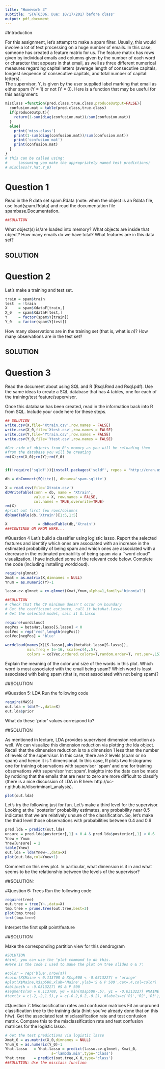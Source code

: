 ```yaml
---
title: "Homework 3"
subtitle: 'STAT6306; Due: 10/17/2017 before class'
output: pdf_document
---
```


#Introduction


For this assignment, let's attempt to make a spam filter.
Usually, this would involve a lot of text processing on a huge number of emails.  In this case, someone has created a 
feature matrix for us.  The feature matrix has rows given by individual emails and columns given by the number of each word or character that appears 
in that email, as well as three different numerical measures regarding capital letters (average
length of consecutive capitals, longest sequence of consecutive capitals, and total number of capital letters).   
The supervisor, Y, is given by the user supplied label marking that email as either spam (Y = 1) or not (Y = 0).
Here is a function that may be useful for this assignment:

```r
misClass =function(pred.class,true.class,produceOutput=FALSE){
  confusion.mat = table(pred.class,true.class)
  if(produceOutput){
    return(1-sum(diag(confusion.mat))/sum(confusion.mat))	
  }
  else{
    print('miss-class')
    print(1-sum(diag(confusion.mat))/sum(confusion.mat))
    print('confusion mat')
    print(confusion.mat)
  }
}
# this can be called using: 
#     (assuming you make the appropriately named test predictions)
# misClass(Y.hat,Y_0)
```

# Question 1
Read in the R data set spam.Rdata (note: when the object is an Rdata file, use load(spam.Rdata) 
and read the documentation file spambase.Documentation. 

```r
##SOLUTION
```
 What object(s) is/are loaded into memory?  What objects are inside that object?  How many
emails do we have total?  What features are in this data set?  

## SOLUTION


# Question 2
Let's make a training and test set. 
```r
train = spam$train
test  = !train
X     = spam$XdataF[train,]
X_0   = spam$XdataF[test,]
Y     = factor(spam$Y[train])
Y_0   = factor(spam$Y[test])
```

How many observations are in the training set (that is, what is $n$)?  How many observations are in the test set?

## SOLUTION

# Question 3
Read the document about using SQL and R (Rsql.Rmd and Rsql.pdf).  Use the same ideas to create a SQL database
that has 4 tables, one for each of the training/test feature/supervisor.

Once this database has been created, read in the information back into R from SQL.  Include your code here
for these steps. 
```r
## SOLUTION
write.csv(X,file='Xtrain.csv',row.names = FALSE)
write.csv(X_0,file='Xtest.csv',row.names = FALSE)
write.csv(Y,file='Ytrain.csv',row.names = FALSE)
write.csv(Y_0,file='Ytest.csv',row.names = FALSE)

#Get ride of objects from R's memory as you will be reloading them
#from the database you will be creating
rm(X);rm(X_0);rm(Y);rm(Y_0)


if(!require('sqldf')){install.packages('sqldf', repos = 'http://cran.us.r-project.org'); require('sqldf')}

db = dbConnect(SQLite(), dbname='spam.sqlite')

X = read.csv(file='Xtrain.csv')
dbWriteTable(conn = db, name = 'Xtrain', 
             value = X, row.names = FALSE,
             col.names = TRUE,overwrite=TRUE)
rm(X)
#print out first few rows/columns
dbReadTable(db,'Xtrain')[1:5,1:5]

X              = dbReadTable(db,'Xtrain')
###CONTINUE ON FROM HERE...
```

#Question 4
Let's build a classifier using logistic lasso.  Report the selected features and identify which ones are associated with an
increase in the estimated probability of being spam and which ones are associated with a decrease in the estimated probability
of being spam via a ``word cloud'' visualization.  I have included some of the relevant code below.  Complete the code (including
installing wordcloud).

```r
require(glmnet)
Xmat = as.matrix(X,dimnames = NULL)
Ynum = as.numeric(Y)-1

lasso.cv.glmnet = cv.glmnet(Xmat,Ynum,alpha=1,family='binomial')

##SOLUTION
# Check that the CV minimum doesn't occur on boundary
# Get the coefficient estimate, call it betaHat.lasso
# Get the selected model, call it S.lasso

require(wordcloud)
negPos = betaHat.lasso[S.lasso] < 0
colVec = rep('red',length(negPos))
colVec[negPos] = 'blue'

wordcloud(names(X)[S.lasso],abs(betaHat.lasso[S.lasso]), 
          min.freq = 1e-16, scale=c(4,.5),
          colors = colVec,ordered.colors=T,random.order=T, rot.per=.15)
```

Explain the meaning of the color and size of the words in this plot.  Which word is most associated with the email being spam?
Which word is least associated with being spam (that is, most associated with not being spam)?

##SOLUTION

#Question 5: LDA
Run the following code
```r
require(MASS)
out.lda = lda(Y~.,data=X)
out.lda$prior
```
What do these `prior' values correspond to?

##SOLUTION 

As mentioned in lecture, LDA provides supervised dimension reduction
as well.  We can visualize this dimension reduction via plotting the lda object.  Recall that the dimension reduction is to a dimension 1 less than the number of levels of the supervisor.  In this case, there are 2 levels (spam or no spam) and hence it is 1 dimensional. In this case, R plots two histograms: one for training observations with supervisor `spam' and one for training observations with supervisor 'not spam'.  Insights into the data can be made by noticing that the emails that are near to zero are more difficult to classify (there is a nice discussion of LDA in R here: http://uc-r.github.io/discriminant_analysis).
```r
plot(out.lda)
```

Let's try the following just for fun.  Let's make a third level
for the supervisor.  Looking at the `posterior' probability estimates,
any probability near 0.5 indicates that we are relatively unsure of
the classification.  So, let's make the third level those observations
with probabilities between 0.4 and 0.6
```r
pred.lda = predict(out.lda)
unsure = pred.lda$posterior[,1] > 0.4 & pred.lda$posterior[,1] < 0.6
Ynew = Ynum
Ynew[unsure] = 2
table(Ynew)
out.lda = lda(Ynew~.,data=X)
plot(out.lda,col=Ynew+1)
```

Comment on this new plot.  In particular, what dimension is it in
and what seems to be the relationship between the levels of the supervisor?

##SOLUTION: 



#Question 6: Trees
Run the following code
```r
require(tree)
out.tree = tree(Y~.,data=X)
tmp.tree = prune.tree(out.tree,best=3)
plot(tmp.tree)
text(tmp.tree)
```

Interpet the first split point/feature 

##SOLUTION

Make the corresponding partition view for this dendrogram 

```r
#SOLUTION
#hint, you can use the "plot command to do this.
#Here is the code I used to make the plot on tree slides 6 & 7:

#color = rep('blue',nrow(X))
#color[X$Maine < 0.113708 & X$sp500 < -0.0313227] = 'orange'
#plot(X$Maine,X$sp500,xlab='Maine',ylab='S & P 500',cex=.4,col=color)
#abline(h = -0.0313227) #S & P 500
#segments(x0 = 0.113708, y0 = min(X$sp500-.5), y1 = -0.0313227) #MAINE
#text(x = c(-2,-2,1.5),y = c(-0.2,0.2,-0.2), #labels=c('R1','R2','R3'))
```

#Question 7: Misclassification rates and confusion matrices
Fit an unpruned classification tree to the training data (hint: you've already done that on this h/w).
Get the associated test misclassification rate and test confusion matrix.  Compare this to the misclassification
rate and test confusion matrices for the logistic lasso.

```r
# Get the test predictions via logistic lasso
Xmat_0 = as.matrix(X_0,dimnames = NULL)
Ynum_0 = as.numeric(Y_0)-1
Yhat.lasso   = Yhat.lasso = predict(lasso.cv.glmnet, Xmat_0,
                     s='lambda.min',type='class')
Yhat.tree    = predict(out.tree,X_0,type='class')
##SOLUTION: Use the misclass function
```